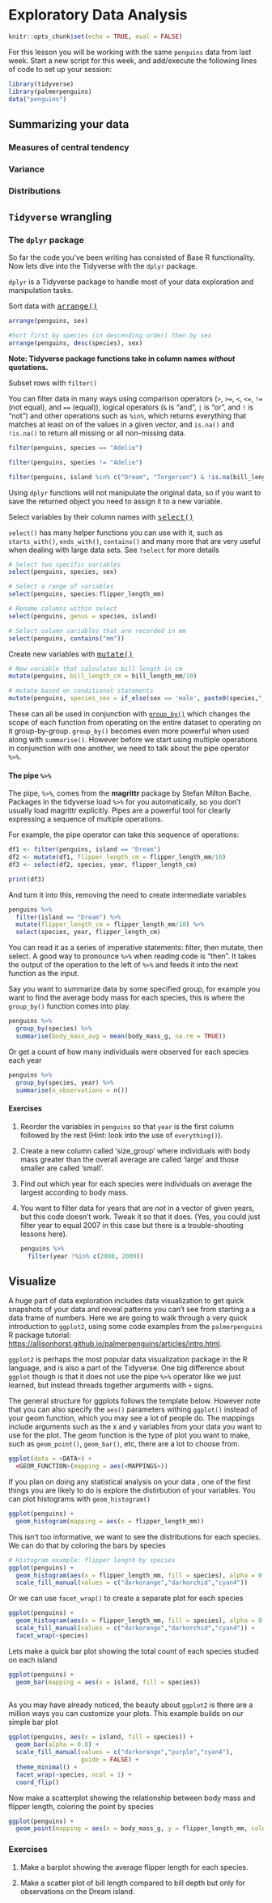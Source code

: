 # Exploratory Data Analysis

```r
knitr::opts_chunk$set(echo = TRUE, eval = FALSE)
```

For this lesson you will be working with the same `penguins` data from last week. Start a new script for this week, and add/execute the following lines of code to set up your session:

```r
library(tidyverse)
library(palmerpenguins)
data("penguins")
```

## Summarizing your data

### Measures of central tendency

### Variance

### Distributions

## `Tidyverse` wrangling

### The `dplyr` package

So far the code you've been writing has consisted of Base R functionality. Now lets dive into the Tidyverse with the `dplyr` package.

`dplyr` is a Tidyverse package to handle most of your data exploration and manipulation tasks.

Sort data with [`arrange()`](https://dplyr.tidyverse.org/reference/arrange.html){style="font-size: 13pt;"}

```r
arrange(penguins, sex)

#Sort first by species (in descending order) then by sex
arrange(penguins, desc(species), sex)
```

**Note: Tidyverse package functions take in column names *without* quotations.**

Subset rows with `filter()`

You can filter data in many ways using comparison operators (`>`, `>=`, `<`, `<=`, `!=` (not equal), and `==` (equal)), logical operators (`&` is "and", `|` is "or", and `!` is "not") and other operations such as `%in%`, which returns everything that matches at least on of the values in a given vector, and `is.na()` and `!is.na()` to return all missing or all non-missing data.

```r
filter(penguins, species == "Adelie")

filter(penguins, species != "Adelie")

filter(penguins, island %in% c("Dream", "Torgersen") & !is.na(bill_length_mm))
```

Using `dplyr` functions will not manipulate the original data, so if you want to save the returned object you need to assign it to a new variable.

Select variables by their column names with [`select()`](https://dplyr.tidyverse.org/reference/select.html){style="font-size: 13pt;"}

`select()` has many helper functions you can use with it, such as `starts_with()`, `ends_with()`, `contains()` and many more that are very useful when dealing with large data sets. See `?select` for more details

```r
# Select two specific variables
select(penguins, species, sex)

# Select a range of variables
select(penguins, species:flipper_length_mm)

# Rename columns within select
select(penguins, genus = species, island)

# Select column variables that are recorded in mm
select(penguins, contains("mm"))

```

Create new variables with [`mutate()`](https://dplyr.tidyverse.org/reference/mutate.html){style="font-size: 13pt;"}

```r
# New variable that calculates bill length in cm
mutate(penguins, bill_length_cm = bill_length_mm/10)

# mutate based on conditional statements
mutate(penguins, species_sex = if_else(sex == 'male', paste0(species,"_m"), paste0(species, "_f")))
```

These can all be used in conjunction with [`group_by()`](https://dplyr.tidyverse.org/reference/group_by.html) which changes the scope of each function from operating on the entire dataset to operating on it group-by-group. `group_by()` becomes even more powerful when used along with `summarise()`. However before we start using multiple operations in conjunction with one another, we need to talk about the pipe operator `%>%`.

#### The pipe `%>%`

The pipe, `%>%`, comes from the **magrittr** package by Stefan Milton Bache. Packages in the tidyverse load `%>%` for you automatically, so you don't usually load magrittr explicitly. Pipes are a powerful tool for clearly expressing a sequence of multiple operations.

For example, the pipe operator can take this sequence of operations:

```r
df1 <- filter(penguins, island == "Dream")
df2 <- mutate(df1, flipper_length_cm = flipper_length_mm/10)
df3 <- select(df2, species, year, flipper_length_cm)

print(df3)
```

And turn it into this, removing the need to create intermediate variables

```r
penguins %>% 
  filter(island == "Dream") %>% 
  mutate(flipper_length_cm = flipper_length_mm/10) %>% 
  select(species, year, flipper_length_cm)
```

You can read it as a series of imperative statements: filter, then mutate, then select. A good way to pronounce `%>%` when reading code is "then". It takes the output of the operation to the left of `%>%` and feeds it into the next function as the input.

Say you want to summarize data by some specified group, for example you want to find the average body mass for each species, this is where the `group_by()` function comes into play.

```r
penguins %>% 
  group_by(species) %>% 
  summarise(body_mass_avg = mean(body_mass_g, na.rm = TRUE))
```

Or get a count of how many individuals were observed for each species each year

```r
penguins %>% 
  group_by(species, year) %>% 
  summarise(n_observations = n())
```

#### Exercises

1.  Reorder the variables in `penguins` so that `year` is the first column followed by the rest (Hint: look into the use of `everything()`).

2.  Create a new column called 'size_group' where individuals with body mass greater than the overall average are called 'large' and those smaller are called 'small'.

3.  Find out which year for each species were individuals on average the largest according to body mass.

4.  You want to filter data for years that are *not* in a vector of given years, but this code doesn't work. Tweak it so that it does. (Yes, you could just filter year to equal 2007 in this case but there is a trouble-shooting lessons here).

    ```r
    penguins %>% 
      filter(year !%in% c(2008, 2009))
    ```

## Visualize

A huge part of data exploration includes data visualization to get quick snapshots of your data and reveal patterns you can't see from starting a a data frame of numbers. Here we are going to walk through a very quick introduction to `ggplot2`, using some code examples from the `palmerpenguins` R package tutorial: <https://allisonhorst.github.io/palmerpenguins/articles/intro.html>.

`ggplot2` is perhaps the most popular data visualization package in the R language, and is also a part of the Tidyverse. One big difference about `ggplot` though is that it does not use the pipe `%>%` operator like we just learned, but instead threads together arguments with `+` signs.

The general structure for ggplots follows the template below. However note that you can also specify the `aes()` parameters withing `ggplot()` instead of your geom function, which you may see a lot of people do. The mappings include arguments such as the x and y variables from your data you want to use for the plot. The geom function is the type of plot you want to make, such as `geom_point()`, `geom_bar()`, etc, there are a lot to choose from.

```r
ggplot(data = <DATA>) + 
  <GEOM_FUNCTION>(mapping = aes(<MAPPINGS>))
```

If you plan on doing any statistical analysis on your data , one of the first things you are likely to do is explore the distirbution of your variables. You can plot histograms with `geom_histogram()`

```r
ggplot(penguins) + 
  geom_histogram(mapping = aes(x = flipper_length_mm))
```

This isn't too informative, we want to see the distributions for each species. We can do that by coloring the bars by species

```r
# Histogram example: flipper length by species
ggplot(penguins) +
  geom_histogram(aes(x = flipper_length_mm, fill = species), alpha = 0.5, position = "identity") +
  scale_fill_manual(values = c("darkorange","darkorchid","cyan4"))
```

Or we can use `facet_wrap()` to create a separate plot for each species

```r
ggplot(penguins) +
  geom_histogram(aes(x = flipper_length_mm, fill = species), alpha = 0.5, position = "identity") +
  scale_fill_manual(values = c("darkorange","darkorchid","cyan4")) +
  facet_wrap(~species)
```

Lets make a quick bar plot showing the total count of each species studied on each island

```r
ggplot(penguins) +
  geom_bar(mapping = aes(x = island, fill = species))
  
```

As you may have already noticed, the beauty about `ggplot2` is there are a million ways you can customize your plots. This example builds on our simple bar plot

```r
ggplot(penguins, aes(x = island, fill = species)) +
  geom_bar(alpha = 0.8) +
  scale_fill_manual(values = c("darkorange","purple","cyan4"), 
                    guide = FALSE) +
  theme_minimal() +
  facet_wrap(~species, ncol = 1) +
  coord_flip()
```

Now make a scatterplot showing the relationship between body mass and flipper length, coloring the point by species

```r
ggplot(penguins) +
  geom_point(mapping = aes(x = body_mass_g, y = flipper_length_mm, color = species))
```

### Exercises

1.  Make a barplot showing the average flipper length for each species.

2.  Make a scatter plot of bill length compared to bill depth but only for observations on the Dream island.
